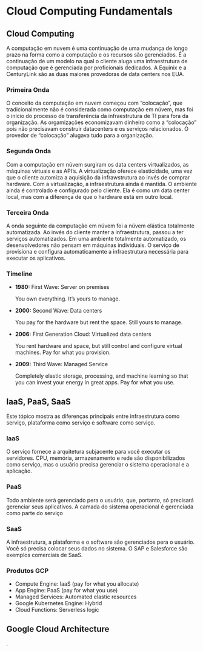 # Cloud Computing Fundamentals

## Cloud Computing

A computação em nuvem é uma continuação de uma mudança de longo prazo na 
forma como a computação e os recursos são gerenciados. É a continuação de um
modelo na qual o cliente aluga uma infraestrutura de computação que é gerenciada
por proficionais dedicados. A Equinix e a CenturyLink são as duas maiores
provedoras de data centers nos EUA.

### Primeira Onda

O conceito da computação em nuvem começou com "colocação", que tradicionalmente
não é considerada como computação em núvem, mas foi o início do processo de 
transferência da infraestrutura de TI para fora da organização. As orgamizações
economizavam dinheiro como a "colocação" pois não precisavam construir datacenters
e os serviços relacionados. O provedor de "colocação" alugava tudo para a organização.

### Segunda Onda

Com a computação em núvem surgiram os data centers virtualizados, as máquinas 
virtuais e as API's. A virtualização oferece elasticidade, uma vez que o 
cliente automiza a aquisição da infrawstrutura ao invés de comprar hardware. 
Com a virtualização, a infraestrutura ainda é mantida. O ambiente ainda é 
controlado e configurado pelo cliente. Ela é como um data center local, mas 
com a diferença de que o hardware está em outro local. 


### Terceira Onda

A onda seguinte da computação em núvem foi a núvem elástica totalmente automatizada.
Ao invés do cliente manter a infraestrutura, passou a ter serviços automatizados.
Em uma ambiente totalmente automatizado, os desenvolvedores não pensam em máquinas
individuais. O serviço de provisiona e configura automaticamente a infraestrutura
necessária para executar os aplicativos.



### Timeline

- **1980:** First Wave: Server on premises
    
    You own everything. It's yours to manage.

-  **2000:** Second Wave: Data centers

    You pay for the hardware but rent the space. Still yours to manage.

- **2006:** First Generation Cloud: Virtualized data centers

    You rent hardware and space, but still control and configure virtual machines.
    Pay for what you provision.

- **2009:** Third Wave: Managed Service

    Completely elastic storage, processing, and machine learning so that you 
    can invest your energy in great apps. Pay for what you use.



## IaaS, PaaS, SaaS

Este tópico mostra as diferenças principais entre infraestrutura como serviço, 
plataforma como serviço e software como serviço.

### IaaS

O serviço fornece a arquitetura subjacente para você executar os servidores.
CPU, memória, armazenamento e rede são disponibilizados como serviço, mas 
o usuário precisa gerenciar o sistema operacional e a aplicação.

### PaaS

Todo ambiente será gerenciado pera o usuário, que, portanto, só precisará
gerenciar seus aplicativos. A camada do sistema operacional é gerenciada como
parte do serviço

### SaaS

A infraestrutura, a plataforma e o software são gerenciados pera o usuário.
Você só precisa colocar seus dados no sistema. O SAP e Salesforce são exemplos
comerciais de SaaS.

### Produtos GCP
* Compute Engine: IaaS (pay for what you allocate)
* App Engine: PaaS (pay for what you use)
* Managed Services: Automated elastic resources
* Google Kubernetes Engine: Hybrid
* Cloud Functions: Serverless logic


## Google Cloud Architecture

.